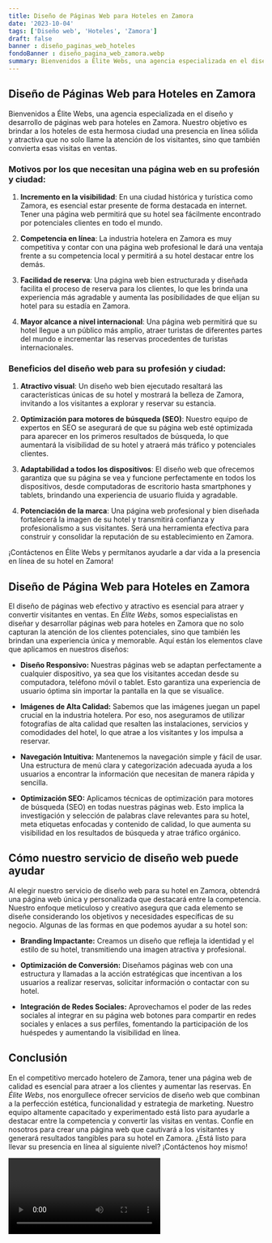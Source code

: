 ```yaml
---
title: Diseño de Páginas Web para Hoteles en Zamora
date: '2023-10-04'
tags: ['Diseño web', 'Hoteles', 'Zamora']
draft: false
banner : diseño_paginas_web_hoteles
fondoBanner : diseño_pagina_web_zamora.webp
summary: Bienvenidos a Élite Webs, una agencia especializada en el diseño y desarrollo de páginas web para hoteles en Zamora. Nuestro objetivo es brindar a los hoteles de esta hermosa ciudad una presencia en línea sólida y atractiva que no solo llame la atención de los visitantes, sino que también convierta esas visitas en ventas. 
---
```


## Diseño de Páginas Web para Hoteles en Zamora

Bienvenidos a Élite Webs, una agencia especializada en el diseño y desarrollo de páginas web para hoteles en Zamora. Nuestro objetivo es brindar a los hoteles de esta hermosa ciudad una presencia en línea sólida y atractiva que no solo llame la atención de los visitantes, sino que también convierta esas visitas en ventas. 

### Motivos por los que necesitan una página web en su profesión y ciudad:

1. **Incremento en la visibilidad**: En una ciudad histórica y turística como Zamora, es esencial estar presente de forma destacada en internet. Tener una página web permitirá que su hotel sea fácilmente encontrado por potenciales clientes en todo el mundo.

2. **Competencia en línea**: La industria hotelera en Zamora es muy competitiva y contar con una página web profesional le dará una ventaja frente a su competencia local y permitirá a su hotel destacar entre los demás.

3. **Facilidad de reserva**: Una página web bien estructurada y diseñada facilita el proceso de reserva para los clientes, lo que les brinda una experiencia más agradable y aumenta las posibilidades de que elijan su hotel para su estadía en Zamora.

4. **Mayor alcance a nivel internacional**: Una página web permitirá que su hotel llegue a un público más amplio, atraer turistas de diferentes partes del mundo e incrementar las reservas procedentes de turistas internacionales.

### Beneficios del diseño web para su profesión y ciudad:

1. **Atractivo visual**: Un diseño web bien ejecutado resaltará las características únicas de su hotel y mostrará la belleza de Zamora, invitando a los visitantes a explorar y reservar su estancia.

2. **Optimización para motores de búsqueda (SEO)**: Nuestro equipo de expertos en SEO se asegurará de que su página web esté optimizada para aparecer en los primeros resultados de búsqueda, lo que aumentará la visibilidad de su hotel y atraerá más tráfico y potenciales clientes.

3. **Adaptabilidad a todos los dispositivos**: El diseño web que ofrecemos garantiza que su página se vea y funcione perfectamente en todos los dispositivos, desde computadoras de escritorio hasta smartphones y tablets, brindando una experiencia de usuario fluida y agradable.

4. **Potenciación de la marca**: Una página web profesional y bien diseñada fortalecerá la imagen de su hotel y transmitirá confianza y profesionalismo a sus visitantes. Será una herramienta efectiva para construir y consolidar la reputación de su establecimiento en Zamora.

¡Contáctenos en Élite Webs y permítanos ayudarle a dar vida a la presencia en línea de su hotel en Zamora!

<GifSeo />

<Cta />

## Diseño de Página Web para Hoteles en Zamora

El diseño de páginas web efectivo y atractivo es esencial para atraer y convertir visitantes en ventas. En *Élite Webs*, somos especialistas en diseñar y desarrollar páginas web para hoteles en Zamora que no solo capturan la atención de los clientes potenciales, sino que también les brindan una experiencia única y memorable. Aquí están los elementos clave que aplicamos en nuestros diseños:

- **Diseño Responsivo:** Nuestras páginas web se adaptan perfectamente a cualquier dispositivo, ya sea que los visitantes accedan desde su computadora, teléfono móvil o tablet. Esto garantiza una experiencia de usuario óptima sin importar la pantalla en la que se visualice.

- **Imágenes de Alta Calidad:** Sabemos que las imágenes juegan un papel crucial en la industria hotelera. Por eso, nos aseguramos de utilizar fotografías de alta calidad que resalten las instalaciones, servicios y comodidades del hotel, lo que atrae a los visitantes y los impulsa a reservar.

- **Navegación Intuitiva:** Mantenemos la navegación simple y fácil de usar. Una estructura de menú clara y categorización adecuada ayuda a los usuarios a encontrar la información que necesitan de manera rápida y sencilla.

- **Optimización SEO:** Aplicamos técnicas de optimización para motores de búsqueda (SEO) en todas nuestras páginas web. Esto implica la investigación y selección de palabras clave relevantes para su hotel, meta etiquetas enfocadas y contenido de calidad, lo que aumenta su visibilidad en los resultados de búsqueda y atrae tráfico orgánico.

## Cómo nuestro servicio de diseño web puede ayudar

Al elegir nuestro servicio de diseño web para su hotel en Zamora, obtendrá una página web única y personalizada que destacará entre la competencia. Nuestro enfoque meticuloso y creativo asegura que cada elemento se diseñe considerando los objetivos y necesidades específicas de su negocio. Algunas de las formas en que podemos ayudar a su hotel son:

- **Branding Impactante:** Creamos un diseño que refleja la identidad y el estilo de su hotel, transmitiendo una imagen atractiva y profesional.

- **Optimización de Conversión:** Diseñamos páginas web con una estructura y llamadas a la acción estratégicas que incentivan a los usuarios a realizar reservas, solicitar información o contactar con su hotel.

- **Integración de Redes Sociales:** Aprovechamos el poder de las redes sociales al integrar en su página web botones para compartir en redes sociales y enlaces a sus perfiles, fomentando la participación de los huéspedes y aumentando la visibilidad en línea.

## Conclusión

En el competitivo mercado hotelero de Zamora, tener una página web de calidad es esencial para atraer a los clientes y aumentar las reservas. En *Élite Webs*, nos enorgullece ofrecer servicios de diseño web que combinan a la perfección estética, funcionalidad y estrategia de marketing. Nuestro equipo altamente capacitado y experimentado está listo para ayudarle a destacar entre la competencia y convertir las visitas en ventas. Confíe en nosotros para crear una página web que cautivará a los visitantes y generará resultados tangibles para su hotel en Zamora. ¿Está listo para llevar su presencia en línea al siguiente nivel? ¡Contáctenos hoy mismo!

<Video />

<CtaBot job='Hoteles' city='Zamora'/>

<Gmaps query='Zamora+españa+maps' />